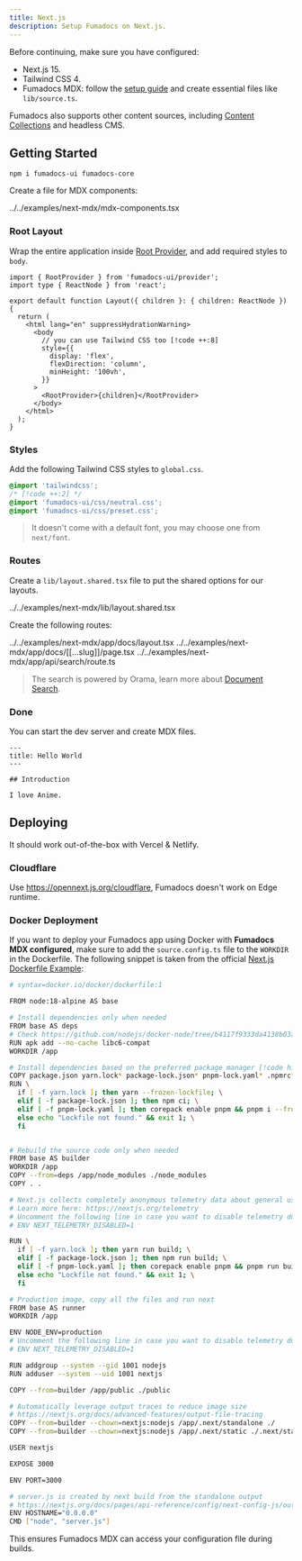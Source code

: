 ```yaml
---
title: Next.js
description: Setup Fumadocs on Next.js.
---
```


Before continuing, make sure you have configured:

- Next.js 15.
- Tailwind CSS 4.
- Fumadocs MDX: follow the [setup guide](/docs/mdx/next) and create essential files like `lib/source.ts`.

<Callout title='Good to Know'>

Fumadocs also supports other content sources, including [Content Collections](/docs/headless/content-collections) and headless CMS.

</Callout>

## Getting Started

```npm
npm i fumadocs-ui fumadocs-core
```

Create a file for MDX components:

<include cwd meta='title="mdx-components.tsx"'>
  ../../examples/next-mdx/mdx-components.tsx
</include>

### Root Layout

Wrap the entire application inside [Root Provider](/docs/ui/layouts/root-provider), and add required styles to `body`.

```tsx title="app/layout.tsx"
import { RootProvider } from 'fumadocs-ui/provider';
import type { ReactNode } from 'react';

export default function Layout({ children }: { children: ReactNode }) {
  return (
    <html lang="en" suppressHydrationWarning>
      <body
        // you can use Tailwind CSS too [!code ++:8]
        style={{
          display: 'flex',
          flexDirection: 'column',
          minHeight: '100vh',
        }}
      >
        <RootProvider>{children}</RootProvider>
      </body>
    </html>
  );
}
```

### Styles

Add the following Tailwind CSS styles to `global.css`.

```css title="global.css"
@import 'tailwindcss';
/* [!code ++:2] */
@import 'fumadocs-ui/css/neutral.css';
@import 'fumadocs-ui/css/preset.css';
```

> It doesn't come with a default font, you may choose one from `next/font`.

### Routes

Create a `lib/layout.shared.tsx` file to put the shared options for our layouts.

<include cwd meta='title="lib/layout.shared.tsx"'>
  ../../examples/next-mdx/lib/layout.shared.tsx
</include>

Create the following routes:

<include cwd meta='tab="app/docs/layout.tsx"'>
  ../../examples/next-mdx/app/docs/layout.tsx
</include>

<include cwd meta='tab="app/docs/[[...slug]]/page.tsx"'>
  ../../examples/next-mdx/app/docs/[[...slug]]/page.tsx
</include>

<include cwd meta='tab="app/api/search/route.ts"'>
  ../../examples/next-mdx/app/api/search/route.ts
</include>

> The search is powered by Orama, learn more about [Document Search](/docs/headless/search).

### Done

You can start the dev server and create MDX files.

```mdx title="content/docs/index.mdx"
---
title: Hello World
---

## Introduction

I love Anime.
```

## Deploying

It should work out-of-the-box with Vercel & Netlify.

### Cloudflare

Use https://opennext.js.org/cloudflare, Fumadocs doesn't work on Edge runtime.

### Docker Deployment

If you want to deploy your Fumadocs app using Docker with **Fumadocs MDX configured**, make sure to add the `source.config.ts` file to the `WORKDIR` in the Dockerfile.
The following snippet is taken from the official [Next.js Dockerfile Example](https://github.com/vercel/next.js/blob/canary/examples/with-docker/Dockerfile):

```zsh title="Dockerfile"
# syntax=docker.io/docker/dockerfile:1

FROM node:18-alpine AS base

# Install dependencies only when needed
FROM base AS deps
# Check https://github.com/nodejs/docker-node/tree/b4117f9333da4138b03a546ec926ef50a31506c3#nodealpine to understand why libc6-compat might be needed.
RUN apk add --no-cache libc6-compat
WORKDIR /app

# Install dependencies based on the preferred package manager [!code highlight]
COPY package.json yarn.lock* package-lock.json* pnpm-lock.yaml* .npmrc* source.config.ts ./
RUN \
  if [ -f yarn.lock ]; then yarn --frozen-lockfile; \
  elif [ -f package-lock.json ]; then npm ci; \
  elif [ -f pnpm-lock.yaml ]; then corepack enable pnpm && pnpm i --frozen-lockfile; \
  else echo "Lockfile not found." && exit 1; \
  fi


# Rebuild the source code only when needed
FROM base AS builder
WORKDIR /app
COPY --from=deps /app/node_modules ./node_modules
COPY . .

# Next.js collects completely anonymous telemetry data about general usage.
# Learn more here: https://nextjs.org/telemetry
# Uncomment the following line in case you want to disable telemetry during the build.
# ENV NEXT_TELEMETRY_DISABLED=1

RUN \
  if [ -f yarn.lock ]; then yarn run build; \
  elif [ -f package-lock.json ]; then npm run build; \
  elif [ -f pnpm-lock.yaml ]; then corepack enable pnpm && pnpm run build; \
  else echo "Lockfile not found." && exit 1; \
  fi

# Production image, copy all the files and run next
FROM base AS runner
WORKDIR /app

ENV NODE_ENV=production
# Uncomment the following line in case you want to disable telemetry during runtime.
# ENV NEXT_TELEMETRY_DISABLED=1

RUN addgroup --system --gid 1001 nodejs
RUN adduser --system --uid 1001 nextjs

COPY --from=builder /app/public ./public

# Automatically leverage output traces to reduce image size
# https://nextjs.org/docs/advanced-features/output-file-tracing
COPY --from=builder --chown=nextjs:nodejs /app/.next/standalone ./
COPY --from=builder --chown=nextjs:nodejs /app/.next/static ./.next/static

USER nextjs

EXPOSE 3000

ENV PORT=3000

# server.js is created by next build from the standalone output
# https://nextjs.org/docs/pages/api-reference/config/next-config-js/output
ENV HOSTNAME="0.0.0.0"
CMD ["node", "server.js"]
```

This ensures Fumadocs MDX can access your configuration file during builds.
